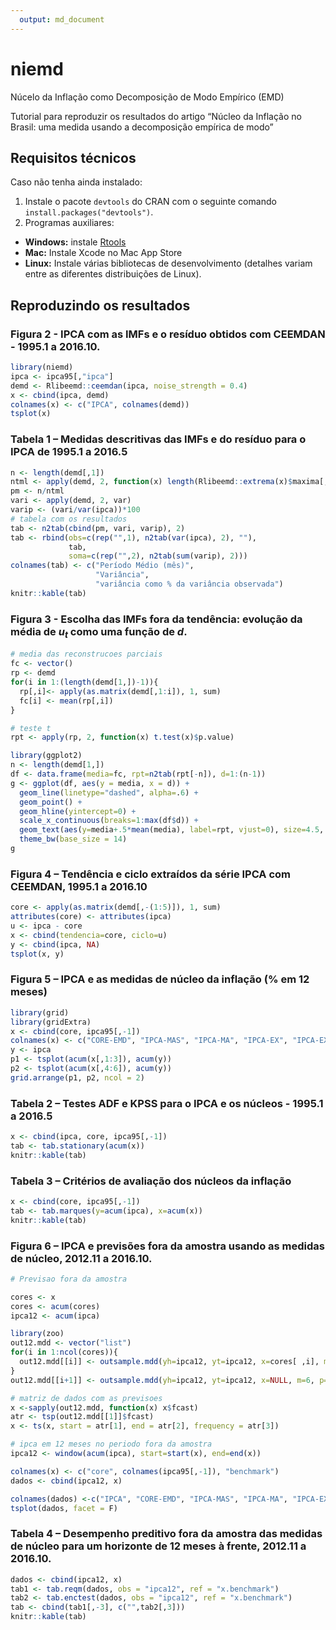 ```yaml
---
  output: md_document 
---
```


# niemd
  Núcelo da Inflação como Decomposição de Modo Empírico (EMD)

Tutorial para reproduzir os resultados do artigo "Núcleo da Inflação no Brasil: uma medida usando a decomposição empírica de modo"

## Requisitos técnicos

Caso não tenha ainda instalado:
  
  1. Instale o pacote `devtools` do CRAN com o seguinte comando `install.packages("devtools")`.
2. Programas auxiliares:
  - **Windows:** instale [Rtools](http://cran.r-project.org/bin/windows/Rtools/)
- **Mac:** Instale Xcode no Mac App Store
- **Linux:** Instale várias bibliotecas de desenvolvimento (detalhes variam entre as diferentes distribuições de Linux).

## Reproduzindo os resultados

### Figura 2 - IPCA com as IMFs e o resíduo obtidos com CEEMDAN - 1995.1 a 2016.10.

```r
library(niemd)
ipca <- ipca95[,"ipca"]
demd <- Rlibeemd::ceemdan(ipca, noise_strength = 0.4)
x <- cbind(ipca, demd)
colnames(x) <- c("IPCA", colnames(demd))
tsplot(x)
```

### Tabela 1 – Medidas descritivas das IMFs e do resíduo para o IPCA de 1995.1 a 2016.5

```r
n <- length(demd[,1])
ntml <- apply(demd, 2, function(x) length(Rlibeemd::extrema(x)$maxima[,1]))
pm <- n/ntml
vari <- apply(demd, 2, var)
varip <- (vari/var(ipca))*100
# tabela com os resultados
tab <- n2tab(cbind(pm, vari, varip), 2)
tab <- rbind(obs=c(rep("",1), n2tab(var(ipca), 2), ""),
             tab,
             soma=c(rep("",2), n2tab(sum(varip), 2)))
colnames(tab) <- c("Período Médio (mês)",
                   "Variância",
                   "variância como % da variância observada")
knitr::kable(tab)
```


### Figura 3 - Escolha das IMFs fora da tendência: evolução da média de $u_t$ como uma função de $d$.

```r
# media das reconstrucoes parciais 
fc <- vector()
rp <- demd
for(i in 1:(length(demd[1,])-1)){
  rp[,i]<- apply(as.matrix(demd[,1:i]), 1, sum)
  fc[i] <- mean(rp[,i])
}

# teste t
rpt <- apply(rp, 2, function(x) t.test(x)$p.value)

library(ggplot2)
n <- length(demd[1,])
df <- data.frame(media=fc, rpt=n2tab(rpt[-n]), d=1:(n-1))
g <- ggplot(df, aes(y = media, x = d)) +
  geom_line(linetype="dashed", alpha=.6) +
  geom_point() + 
  geom_hline(yintercept=0) +
  scale_x_continuous(breaks=1:max(df$d)) +
  geom_text(aes(y=media+.5*mean(media), label=rpt, vjust=0), size=4.5, family="Times", position = "dodge") +
  theme_bw(base_size = 14)
g
```

### Figura 4 – Tendência e ciclo extraídos da série IPCA com CEEMDAN, 1995.1 a 2016.10

```r
core <- apply(as.matrix(demd[,-(1:5)]), 1, sum)
attributes(core) <- attributes(ipca)
u <- ipca - core
x <- cbind(tendencia=core, ciclo=u)
y <- cbind(ipca, NA)
tsplot(x, y)
```

### Figura 5 – IPCA e as medidas de núcleo da inflação (% em 12 meses)

```r
library(grid)
library(gridExtra)
x <- cbind(core, ipca95[,-1])
colnames(x) <- c("CORE-EMD", "IPCA-MAS", "IPCA-MA", "IPCA-EX", "IPCA-EX2", "IPCA-DP")
y <- ipca
p1 <- tsplot(acum(x[,1:3]), acum(y))
p2 <- tsplot(acum(x[,4:6]), acum(y))
grid.arrange(p1, p2, ncol = 2)
```

### Tabela 2 – Testes ADF e KPSS para o IPCA e os núcleos - 1995.1 a 2016.5

```r
x <- cbind(ipca, core, ipca95[,-1])
tab <- tab.stationary(acum(x))
knitr::kable(tab)
```

### Tabela 3 – Critérios de avaliação dos núcleos da inflação

```r
x <- cbind(core, ipca95[,-1])
tab <- tab.marques(y=acum(ipca), x=acum(x))
knitr::kable(tab)
```

### Figura 6 – IPCA e previsões fora da amostra usando as medidas de núcleo, 2012.11 a 2016.10.

```r
# Previsao fora da amostra

cores <- x
cores <- acum(cores)
ipca12 <- acum(ipca)

library(zoo)
out12.mdd <- vector("list")
for(i in 1:ncol(cores)){
  out12.mdd[[i]] <- outsample.mdd(yh=ipca12, yt=ipca12, x=cores[ ,i], m=6, p=6, n=48, h=12)
}
out12.mdd[[i+1]] <- outsample.mdd(yh=ipca12, yt=ipca12, x=NULL, m=6, p=6, n=48, h=12)

# matriz de dados com as previsoes
x <-sapply(out12.mdd, function(x) x$fcast)
atr <- tsp(out12.mdd[[1]]$fcast)
x <- ts(x, start = atr[1], end = atr[2], frequency = atr[3])

# ipca em 12 meses no periodo fora da amostra
ipca12 <- window(acum(ipca), start=start(x), end=end(x))

colnames(x) <- c("core", colnames(ipca95[,-1]), "benchmark")
dados <- cbind(ipca12, x)

colnames(dados) <-c("IPCA", "CORE-EMD", "IPCA-MAS", "IPCA-MA", "IPCA-EX", "IPCA-EX2", "IPCA-DP", "IPCA-referencia")
tsplot(dados, facet = F)

```


### Tabela 4 – Desempenho preditivo fora da amostra das medidas de núcleo para um horizonte de 12 meses à frente, 2012.11 a 2016.10.

```r
dados <- cbind(ipca12, x)
tab1 <- tab.reqm(dados, obs = "ipca12", ref = "x.benchmark")
tab2 <- tab.enctest(dados, obs = "ipca12", ref = "x.benchmark")
tab <- cbind(tab1[,-3], c("",tab2[,3]))
knitr::kable(tab)

```
